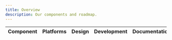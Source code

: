 ```yaml
---
title: Overview
description: Our components and roadmap.
---
```



<table className="w-100">
    <thead className="tl">
        <tr>
            <th className="pr2 pt2 pb1">Component</th>
            <th className="bl b-gray-300 pa2 pb1">Platforms</th>
            <th className="bl b-gray-300 bw-2 pa2 pb1">Design</th>
            <th className="bl b-gray-300 pa2 pb1">Development</th>
            <th className="bl b-gray-300 pa2 pb1">Documentation</th>
            <th className="bl b-gray-300 pa2 pb1">Notes</th>
        </tr>
    </thead>
    <tbody>
        <ComponentRow
            name="Alert"
            usage={{
                design: 'to-do',
                development: 'n/a',
                documentation: 'to-do',
            }}
            react={{
                design: 'to-do',
                development: 'to-do',
                documentation: 'to-do',
            }}
            scss={{
                design: 'to-do',
                development: 'done',
                documentation: 'done',
            }}
            ios={{
                design: 'to-do',
                development: 'to-do',
                documentation: 'to-do',
            }}
            android={{
                design: 'to-do',
                development: 'to-do',
                documentation: 'to-do',
            }}
            note="The Alert component was created before the Design Systems team existed. It will be re-designed in the future."
        />
        <ComponentRow
            name="Avatar"
            usage={{ design: 'done', development: 'n/a', documentation: 'to-do' }}
            react={{ design: 'done', development: 'done', documentation: 'done' }}
            scss={{ design: 'done', development: 'done', documentation: 'done' }}
            ios={{ design: 'to-do', development: 'to-do', documentation: 'to-do' }}
            android={{ design: 'to-do', development: 'to-do', documentation: 'to-do' }}
        />
        <ComponentRow
            name="Block List"
            usage={{ design: 'to-do', development: 'n/a', documentation: 'to-do' }}
            react={{ design: 'to-do', development: 'done', documentation: 'done' }}
            scss={{ design: 'to-do', development: 'done', documentation: 'done' }}
            ios={{ design: '', development: '', documentation: '' }}
            android={{ design: '', development: '', documentation: '' }}
        />
        <ComponentRow
            name="Button"
            usage={{ design: 'done', development: 'n/a', documentation: 'done' }}
            react={{ design: 'done', development: 'done', documentation: 'done' }}
            scss={{ design: 'done', development: 'done', documentation: 'done' }}
            ios={{ design: 'done', development: 'done', documentation: 'to-do' }}
            android={{ design: 'done', development: 'in-progress', documentation: 'to-do' }}
        />
        <ComponentRow
            name="Button Row"
            usage={{ design: 'to-do', development: 'n/a', documentation: 'to-do' }}
            react={{ design: 'done', development: 'done', documentation: 'done' }}
            scss={{ design: 'done', development: 'done', documentation: 'done' }}
            ios={{ design: 'done', development: 'done', documentation: 'to-do' }}
            android={{ design: 'done', development: 'to-do', documentation: 'to-do' }}
        />
        <ComponentRow
            name="Carousel"
            usage={{ design: 'done', development: 'n/a', documentation: 'to-do' }}
            react={{ design: 'done', development: 'done', documentation: 'done' }}
            scss={{ design: 'n/a', development: 'n/a', documentation: 'n/a' }}
            ios={{ design: 'to-do', development: 'to-do', documentation: 'to-do' }}
            android={{ design: 'to-do', development: 'to-do', documentation: 'to-do' }}
        />
        <ComponentRow
            name="Checkbox"
            usage={{ design: 'done', development: 'n/a', documentation: 'to-do' }}
            react={{ design: 'done', development: 'done', documentation: 'done' }}
            scss={{ design: 'done', development: 'done', documentation: 'done' }}
            ios={{ design: 'done', development: 'done', documentation: 'to-do' }}
            android={{ design: 'done', development: 'to-do', documentation: 'to-do' }}
        />
        <ComponentRow
            name="Date Picker"
            usage={{ design: 'to-do', development: 'n/a', documentation: 'to-do' }}
            react={{ design: 'to-do', development: 'done', documentation: 'done' }}
            scss={{ design: 'n/a', development: 'n/a', documentation: 'n/a' }}
            ios={{ design: 'to-do', development: 'to-do', documentation: 'to-do' }}
            android={{ design: 'to-do', development: 'to-do', documentation: 'to-do' }}
        />
        <ComponentRow
            name="Dropdown"
            usage={{ design: 'done', development: 'n/a', documentation: 'to-do' }}
            react={{ design: 'done', development: 'done', documentation: 'done' }}
            scss={{ design: 'done', development: 'done', documentation: 'done' }}
            ios={{ design: 'done', development: 'done', documentation: 'to-do' }}
            android={{ design: 'done', development: 'to-do', documentation: 'to-do' }}
        />
        <ComponentRow
            name="Fieldset"
            usage={{ design: 'to-do', development: 'n/a', documentation: 'to-do' }}
            react={{ design: 'to-do', development: 'to-do', documentation: 'to-do' }}
            scss={{ design: 'to-do', development: 'done', documentation: 'done' }}
            ios={{ design: '', development: '', documentation: '' }}
            android={{ design: '', development: '', documentation: '' }}
        />
        <ComponentRow
            name="Form Note"
            usage={{ design: 'to-do', development: 'n/a', documentation: 'to-do' }}
            react={{ design: 'done', development: 'done', documentation: 'done' }}
            scss={{ design: 'done', development: 'done', documentation: 'done' }}
            ios={{ design: '', development: '', documentation: '' }}
            android={{ design: '', development: '', documentation: '' }}
        />
        <ComponentRow
            name="Grid"
            usage={{ design: 'done', development: 'n/a', documentation: 'done' }}
            react={{ design: 'done', development: 'done', documentation: 'done' }}
            scss={{ design: 'done', development: 'done', documentation: 'done' }}
            ios={{ design: '', development: '', documentation: '' }}
            android={{ design: '', development: '', documentation: '' }}
        />
        <ComponentRow
            name="Horizontal Rule"
            usage={{ design: 'to-do', development: 'n/a', documentation: 'to-do' }}
            react={{ design: 'to-do', development: 'to-do', documentation: 'to-do' }}
            scss={{ design: 'to-do', development: 'done', documentation: 'done' }}
            ios={{ design: '', development: '', documentation: '' }}
            android={{ design: '', development: '', documentation: '' }}
        />
        <ComponentRow
            name="Image"
            usage={{ design: '', development: 'n/a', documentation: '' }}
            react={{ design: '', development: 'in-progress', documentation: 'in-progress' }}
            scss={{ design: '', development: 'done', documentation: 'done' }}
            ios={{ design: '', development: '', documentation: '' }}
            android={{ design: '', development: '', documentation: '' }}
            note="The Image component handles lazy-loading and responsive images in React. The SCSS version is different and handles visual image styles."
        />
        <ComponentRow
            name="Input"
            usage={{ design: 'done', development: 'n/a', documentation: 'to-do' }}
            react={{ design: 'done', development: 'done', documentation: '' }}
            scss={{ design: '', development: '', documentation: '' }}
            ios={{ design: '', development: '', documentation: '' }}
            android={{ design: '', development: '', documentation: '' }}
            note="Will soon be renamed to TextField for greater cross-platform consistency."
        />
        <ComponentRow
            name="Input Row"
            usage={{ design: 'to-do', development: 'n/a', documentation: 'to-do' }}
            react={{ design: 'done', development: 'done', documentation: 'done' }}
            scss={{ design: 'done', development: 'done', documentation: 'done' }}
            ios={{ design: 'to-do', development: 'to-do', documentation: 'to-do' }}
            android={{ design: 'to-do', development: 'to-do', documentation: 'to-do' }}
        />
        <ComponentRow
            name="Label"
            usage={{ design: 'to-do', development: 'n/a', documentation: 'to-do' }}
            react={{ design: 'done', development: 'done', documentation: 'done' }}
            scss={{ design: 'done', development: 'done', documentation: 'done' }}
            ios={{ design: 'done', development: 'done', documentation: 'to-do' }}
            android={{ design: 'done', development: 'to-do', documentation: 'to-do' }}
        />
        <ComponentRow
            name="Link"
            usage={{ design: 'done', development: 'n/a', documentation: 'to-do' }}
            react={{ design: 'done', development: 'done', documentation: 'done' }}
            scss={{ design: 'done', development: 'done', documentation: 'done' }}
            ios={{ design: '', development: '', documentation: '' }}
            android={{ design: '', development: '', documentation: '' }}
        />
        <ComponentRow
            name="List"
            usage={{ design: 'to-do', development: 'n/a', documentation: 'to-do' }}
            react={{ design: 'done', development: 'done', documentation: 'done' }}
            scss={{ design: 'done', development: 'done', documentation: 'done' }}
            ios={{ design: '', development: '', documentation: '' }}
            android={{ design: '', development: '', documentation: '' }}
        />
        <ComponentRow
            name="Loader Dots"
            usage={{ design: 'to-do', development: 'n/a', documentation: 'to-do' }}
            react={{ design: 'done', development: 'done', documentation: 'done' }}
            scss={{ design: 'n/a', development: 'n/a', documentation: 'n/a' }}
            ios={{ design: 'to-do', development: 'done', documentation: 'to-do' }}
            android={{ design: 'to-do', development: 'to-do', documentation: 'to-do' }}
        />
        <ComponentRow
            name="Modal Default"
            usage={{ design: 'done', development: 'n/a', documentation: 'done' }}
            react={{ design: 'done', development: 'done', documentation: 'done' }}
            scss={{ design: 'n/a', development: 'n/a', documentation: 'n/a' }}
            ios={{ design: '', development: '', documentation: '' }}
            android={{ design: '', development: '', documentation: '' }}
            note="This component will be renamed to Modal in the near future."
        />
        <ComponentRow
            name="Modal Standard"
            usage={{ design: 'n/a', development: 'n/a', documentation: 'n/a' }}
            react={{ design: 'n/a', development: 'done', documentation: 'done' }}
            scss={{ design: 'n/a', development: 'n/a', documentation: 'n/a' }}
            ios={{ design: 'n/a', development: 'n/a', documentation: 'n/a' }}
            android={{ design: 'n/a', development: 'n/a', documentation: 'n/a' }}
            status="This component was deprecated in favor of Modal Default."
        />
        <ComponentRow
            name="Progress Bar"
            usage={{ design: 'to-do', development: 'n/a', documentation: 'to-do' }}
            react={{ design: 'to-do', development: 'done', documentation: 'to-do' }}
            scss={{ design: 'n/a', development: 'n/a', documentation: 'n/a' }}
            ios={{ design: 'to-do', development: 'to-do', documentation: 'to-do' }}
            android={{ design: 'to-do', development: 'to-do', documentation: 'to-do' }}
        />
        <ComponentRow
            name="Radio"
            usage={{ design: 'done', development: 'n/a', documentation: 'to-do' }}
            react={{ design: 'done', development: 'done', documentation: 'done' }}
            scss={{ design: 'done', development: 'done', documentation: 'done' }}
            ios={{ design: 'done', development: 'done', documentation: 'to-do' }}
            android={{ design: 'done', development: 'to-do', documentation: 'to-do' }}
        />
        <ComponentRow
            name="Service Card"
            usage={{ design: 'done', development: 'n/a', documentation: 'done' }}
            react={{ design: 'done', development: 'done', documentation: 'done' }}
            scss={{ design: 'n/a', development: 'n/a', documentation: 'n/a' }}
            ios={{ design: '', development: '', documentation: '' }}
            android={{ design: '', development: '', documentation: '' }}
        />
        <ComponentRow
            name="Star Rating"
            usage={{ design: 'to-do', development: 'n/a', documentation: 'to-do' }}
            react={{ design: 'to-do', development: 'done', documentation: 'done' }}
            scss={{ design: 'to-do', development: 'done', documentation: 'done' }}
            ios={{ design: 'to-do', development: 'to-do', documentation: 'to-do' }}
            android={{ design: 'to-do', development: 'to-do', documentation: 'to-do' }}
        />
        <ComponentRow
            name="Table"
            usage={{ design: '', development: 'n/a', documentation: '' }}
            react={{ design: 'n/a', development: 'n/a', documentation: 'n/a' }}
            scss={{ design: 'done', development: 'done', documentation: 'done' }}
            ios={{ design: '', development: '', documentation: '' }}
            android={{ design: '', development: '', documentation: '' }}
        />
        <ComponentRow
            name="Text Area"
            usage={{ design: 'done', development: 'n/a', documentation: 'to-do' }}
            react={{ design: 'done', development: 'done', documentation: 'done' }}
            scss={{ design: 'done', development: 'done', documentation: 'done' }}
            ios={{ design: 'done', development: 'done', documentation: 'done' }}
            android={{ design: 'done', development: 'to-do', documentation: 'to-do' }}
        />
        <ComponentRow
            name="Tooltip"
            usage={{ design: 'done', development: 'n/a', documentation: 'done' }}
            react={{ design: 'done', development: 'done', documentation: 'done' }}
            scss={{ design: 'n/a', development: 'n/a', documentation: 'n/a' }}
            ios={{ design: '', development: '', documentation: '' }}
            android={{ design: '', development: '', documentation: '' }}
        />
        <ComponentRow
            name="Type"
            usage={{ design: 'done', development: 'n/a', documentation: 'to-do' }}
            react={{ design: 'done', development: 'done', documentation: 'done' }}
            scss={{ design: 'done', development: 'done', documentation: 'done' }}
            ios={{ design: 'done', development: 'done', documentation: 'to-do' }}
            android={{ design: 'done', development: 'to-do', documentation: 'to-do' }}
        />
        <ComponentRow
            name="Wrap"
            usage={{ design: 'to-do', development: 'n/a', documentation: 'to-do' }}
            react={{ design: 'done', development: 'done', documentation: 'done' }}
            scss={{ design: 'done', development: 'done', documentation: 'done' }}
            ios={{ design: 'n/a', development: 'n/a', documentation: 'n/a' }}
            android={{ design: 'n/a', development: 'n/a', documentation: 'n/a' }}
        />
    </tbody>
</table>
